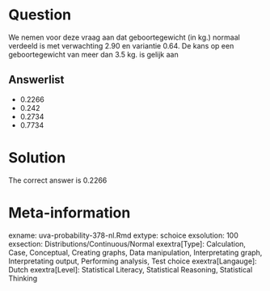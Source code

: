 Question
========

We nemen voor deze vraag aan dat geboortegewicht (in kg.) normaal verdeeld is met verwachting 2.90 en variantie 0.64. De kans op een geboortegewicht van meer dan 3.5 kg. is gelijk aan

Answerlist
----------
* 0.2266
* 0.242
* 0.2734
* 0.7734

Solution
========

The correct answer is  0.2266

Meta-information
================
exname: uva-probability-378-nl.Rmd
extype: schoice
exsolution: 100
exsection: Distributions/Continuous/Normal
exextra[Type]: Calculation, Case, Conceptual, Creating graphs, Data manipulation, Interpretating graph, Interpretating output, Performing analysis, Test choice
exextra[Langauge]: Dutch
exextra[Level]: Statistical Literacy, Statistical Reasoning, Statistical Thinking
